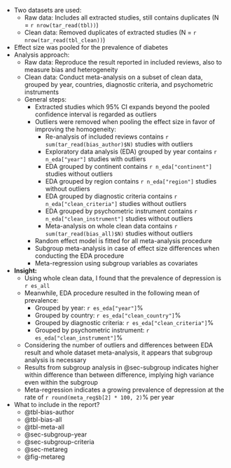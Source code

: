 - Two datasets are used:
  - Raw data: Includes all extracted studies, still contains duplicates (N = `r nrow(tar_read(tbl))`)
  - Clean data: Removed duplicates of extracted studies (N = `r nrow(tar_read(tbl_clean))`)
- Effect size was pooled for the prevalence of diabetes
- Analysis approach:
  - Raw data: Reproduce the result reported in included reviews, also to measure bias and heterogeneity
  - Clean data: Conduct meta-analysis on a subset of clean data, grouped by year, countries, diagnostic criteria, and psychometric instruments
  - General steps:
    - Extracted studies which 95% CI expands beyond the pooled confidence interval is regarded as outliers
    - Outliers were removed when pooling the effect size in favor of improving the homogeneity:
      - Re-analysis of included reviews contains `r sum(tar_read(bias_author)$N)` studies with outliers
      - Exploratory data analysis (EDA) grouped by year contains `r n_eda["year"]` studies with outliers
      - EDA grouped by continent contains `r n_eda["continent"]` studies without outliers
      - EDA grouped by region contains `r n_eda["region"]` studies without outliers
      - EDA grouped by diagnostic criteria contains `r n_eda["clean_criteria"]` studies without outliers
      - EDA grouped by psychometric instrument contains `r n_eda["clean_instrument"]` studies without outliers
      - Meta-analysis on whole clean data contains `r sum(tar_read(bias_all)$N)` studies without outliers
    - Random effect model is fitted for all meta-analysis procedure
    - Subgroup meta-analysis in case of effect size differences when conducting the EDA procedure
    - Meta-regression using subgroup variables as covariates
- **Insight:**
  - Using whole clean data, I found that the prevalence of depression is `r es_all`
  - Meanwhile, EDA procedure resulted in the following mean of prevalence:
    - Grouped by year: `r es_eda["year"]`%
    - Grouped by country: `r es_eda["clean_country"]`%
    - Grouped by diagnostic criteria: `r es_eda["clean_criteria"]`%
    - Grouped by psychometric instrument: `r es_eda["clean_instrument"]`%
  - Considering the number of outliers and differences between EDA result and whole dataset meta-analysis, it appears that subgroup analysis is necessary
  - Results from subgroup analysis in @sec-subgroup indicates higher within difference than between difference, implying high variance even within the subgroup
  - Meta-regression indicates a growing prevalence of depression at the rate of `r round(meta_reg$b[2] * 100, 2)`% per year
- What to include in the report?
  - @tbl-bias-author
  - @tbl-bias-all
  - @tbl-meta-all
  - @sec-subgroup-year
  - @sec-subgroup-criteria
  - @sec-metareg
  - @fig-metareg

